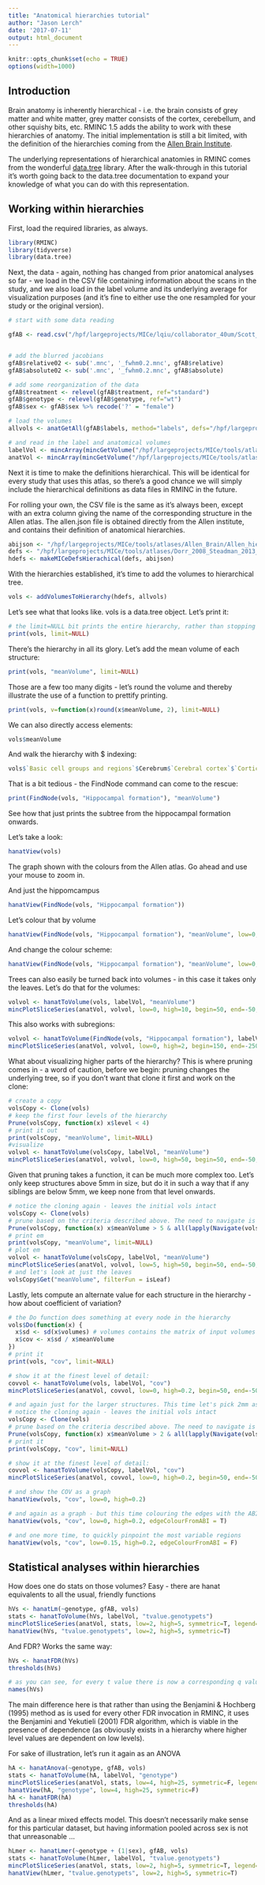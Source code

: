 ```yaml
---
title: "Anatomical hierarchies tutorial"
author: "Jason Lerch"
date: '2017-07-11'
output: html_document
---
```


<style>
pre {
  overflow-x: auto;
}
pre code {
  word-wrap: normal;
  white-space: pre;
}
</style>

```r
knitr::opts_chunk$set(echo = TRUE)
options(width=1000)
```

## Introduction

Brain anatomy is inherently hierarchical - i.e. the brain consists of grey matter and white matter, grey matter consists of the cortex, cerebellum, and other squishy bits, etc. RMINC 1.5 adds the ability to work with these hierarchies of anatomy. The initial implementation is still a bit limited, with the definition of the hierarchies coming from the [Allen Brain Institute](http://mouse.brain-map.org/static/atlas). 

The underlying representations of hierarchical anatomies in RMINC comes from the wonderful [data.tree](https://cran.r-project.org/web/packages/data.tree/vignettes/data.tree.html) library. After the walk-through in this tutorial it's worth going back to the data.tree documentation to expand your knowledge of what you can do with this representation.

## Working within hierarchies

First, load the required libraries, as always.

```r
library(RMINC)
library(tidyverse)
library(data.tree)
```

Next, the data - again, nothing has changed from prior anatomical analyses so far - we load in the CSV file containing information about the scans in the study, and we also load in the label volume and its underlying average for visualization purposes (and it's fine to either use the one resampled for your study or the original version).

```r
# start with some data reading

gfAB <- read.csv("/hpf/largeprojects/MICe/lqiu/collaborator_40um/Scott_enrichment/Scott_groupA-B_jacobians.csv")


# add the blurred jacobians
gfAB$relative02 <- sub('.mnc', '_fwhm0.2.mnc', gfAB$relative)
gfAB$absolute02 <- sub('.mnc', '_fwhm0.2.mnc', gfAB$absolute)

# add some reorganization of the data
gfAB$treatment <- relevel(gfAB$treatment, ref="standard")
gfAB$genotype <- relevel(gfAB$genotype, ref="wt")
gfAB$sex <- gfAB$sex %>% recode('?' = "female")

# load the volumes
allvols <- anatGetAll(gfAB$labels, method="labels", defs="/hpf/largeprojects/MICe/tools/atlases/Dorr_2008_Steadman_2013_Ullmann_2013_Richards_2011_Qiu_2016_Egan_2015_40micron/mappings/DSURQE_40micron_R_mapping.csv", parallel=c("local", 7))

# and read in the label and anatomical volumes
labelVol <- mincArray(mincGetVolume("/hpf/largeprojects/MICe/tools/atlases//Dorr_2008_Steadman_2013_Ullmann_2013_Richards_2011_Qiu_2016_Egan_2015_40micron/ex-vivo/DSURQE_40micron_labels.mnc"))
anatVol <- mincArray(mincGetVolume("/hpf/largeprojects/MICe/tools/atlases/Dorr_2008_Steadman_2013_Ullmann_2013_Richards_2011_Qiu_2016_Egan_2015_40micron/ex-vivo/DSURQE_40micron_average.mnc"))
```

Next it is time to make the definitions hierarchical. This will be identical for every study that uses this atlas, so there's a good chance we will simply include the hierarchical definitions as data files in RMINC in the future. 

For rolling your own, the CSV file is the same as it's always been, except with an extra column giving the name of the corresponding structure in the Allen atlas. The allen.json file is obtained directly from the Allen institute, and contains their definition of anatomical hierarchies.

```r

abijson <- "/hpf/largeprojects/MICe/tools/atlases/Allen_Brain/Allen_hierarchy_definitions.json"
defs <- "/hpf/largeprojects/MICe/tools/atlases/Dorr_2008_Steadman_2013_Ullmann_2013_Richards_2011_Qiu_2016_Egan_2015_40micron/mappings/DSURQE_40micron_R_mapping.csv"
hdefs <- makeMICeDefsHierachical(defs, abijson)

```

With the hierarchies established, it's time to add the volumes to hierarchical tree.

```r
vols <- addVolumesToHierarchy(hdefs, allvols)
```

Let's see what that looks like. vols is a data.tree object. Let's print it:

```r
# the limit=NULL bit prints the entire hierarchy, rather than stopping after a certain amount
print(vols, limit=NULL)
```

There's the hierarchy in all its glory. Let's add the mean volume of each structure:

```r
print(vols, "meanVolume", limit=NULL)
```

Those are a few too many digits - let's round the volume and thereby illustrate the use of a function to prettify printing.

```r
print(vols, v=function(x)round(x$meanVolume, 2), limit=NULL)
```

We can also directly access elements:

```r
vols$meanVolume
```

And walk the hierarchy with $ indexing:

```r
vols$`Basic cell groups and regions`$Cerebrum$`Cerebral cortex`$`Cortical plate`$`Hippocampal formation`$meanVolume
```

That is a bit tedious - the FindNode command can come to the rescue:

```r
print(FindNode(vols, "Hippocampal formation"), "meanVolume")
```

See how that just prints the subtree from the hippocampal formation onwards.

Let's take a look:

```r
hanatView(vols)
```

The graph shown with the colours from the Allen atlas. Go ahead and use your mouse to zoom in.

And just the hippomcampus

```r
hanatView(FindNode(vols, "Hippocampal formation"))
```

Let's colour that by volume

```r
hanatView(FindNode(vols, "Hippocampal formation"), "meanVolume", low=0, high=20)
```

And change the colour scheme:

```r
hanatView(FindNode(vols, "Hippocampal formation"), "meanVolume", low=0, high=20, colourScale=topo.colors(255))
```

Trees can also easily be turned back into volumes - in this case it takes only the leaves. Let's do that for the volumes:

```r
volvol <- hanatToVolume(vols, labelVol, "meanVolume")
mincPlotSliceSeries(anatVol, volvol, low=0, high=10, begin=50, end=-50, legend="Volume")

```

This also works with subregions:

```r
volvol <- hanatToVolume(FindNode(vols, "Hippocampal formation"), labelVol, "meanVolume")
mincPlotSliceSeries(anatVol, volvol, low=0, high=2, begin=150, end=-250, legend="Volume")
```

What about visualizing higher parts of the hierarchy? This is where pruning comes in - a word of caution, before we begin: pruning changes the underlying tree, so if you don't want that clone it first and work on the clone:

```r
# create a copy
volsCopy <- Clone(vols)
# keep the first four levels of the hierarchy
Prune(volsCopy, function(x) x$level < 4)
# print it out
print(volsCopy, "meanVolume", limit=NULL)
#visualize 
volvol <- hanatToVolume(volsCopy, labelVol, "meanVolume")
mincPlotSliceSeries(anatVol, volvol, low=0, high=50, begin=50, end=-50, legend="Volume")
```

Given that pruning takes a function, it can be much more complex too. Let's only keep structures above 5mm in size, but do it in such a way that if any siblings are below 5mm, we keep none from that level onwards.

```r
# notice the cloning again - leaves the initial vols intact
volsCopy <- Clone(vols)
# prune based on the criteria described above. The need to navigate is not to check on siblings that might have been pruned already
Prune(volsCopy, function(x) x$meanVolume > 5 & all(lapply(Navigate(vols$root, x$path[2:length(x$path)])$siblings, function(y)y$meanVolume)>5))
# print em
print(volsCopy, "meanVolume", limit=NULL)
# plot em
volvol <- hanatToVolume(volsCopy, labelVol, "meanVolume")
mincPlotSliceSeries(anatVol, volvol, low=5, high=50, begin=50, end=-50, legend="Volume")
# and let's look at just the leaves
volsCopy$Get("meanVolume", filterFun = isLeaf)
```

Lastly, lets compute an alternate value for each structure in the hierarchy - how about coefficient of variation?

```r
# the Do function does something at every node in the hierarchy
vols$Do(function(x) {
  x$sd <- sd(x$volumes) # volumes contains the matrix of input volumes
  x$cov <- x$sd / x$meanVolume
})
# print it
print(vols, "cov", limit=NULL)

# show it at the finest level of detail:
covvol <- hanatToVolume(vols, labelVol, "cov")
mincPlotSliceSeries(anatVol, covvol, low=0, high=0.2, begin=50, end=-50, legend="COV")

# and again just for the larger structures. This time let's pick 2mm as our cutoff
# notice the cloning again - leaves the initial vols intact
volsCopy <- Clone(vols)
# prune based on the criteria described above. The need to navigate is not to check on siblings that might have been pruned already
Prune(volsCopy, function(x) x$meanVolume > 2 & all(lapply(Navigate(vols$root, x$path[2:length(x$path)])$siblings, function(y)y$meanVolume)>2))
# print it
print(volsCopy, "cov", limit=NULL)

# show it at the finest level of detail:
covvol <- hanatToVolume(volsCopy, labelVol, "cov")
mincPlotSliceSeries(anatVol, covvol, low=0, high=0.2, begin=50, end=-50, legend="COV")

# and show the COV as a graph
hanatView(vols, "cov", low=0, high=0.2)

# and again as a graph - but this time colouring the edges with the ABI colours to help us orient ourselves
hanatView(vols, "cov", low=0, high=0.2, edgeColourFromABI = T)

# and one more time, to quickly pinpoint the most variable regions
hanatView(vols, "cov", low=0.15, high=0.2, edgeColourFromABI = F)

```


## Statistical analyses within hierarchies

How does one do stats on those volumes? Easy - there are hanat equivalents to all the usual, friendly functions

```r
hVs <- hanatLm(~genotype, gfAB, vols)
stats <- hanatToVolume(hVs, labelVol, "tvalue.genotypets")
mincPlotSliceSeries(anatVol, stats, low=2, high=5, symmetric=T, legend="t-stats", begin=50, end=-50)
hanatView(hVs, "tvalue.genotypets", low=2, high=5, symmetric=T)
```

And FDR? Works the same way:

```r
hVs <- hanatFDR(hVs)
thresholds(hVs)

# as you can see, for every t value there is now a corresponding q value:
names(hVs)
```

The main difference here is that rather than using the Benjamini & Hochberg (1995) method as is used for every other FDR invocation in RMINC, it uses the Benjamini and Yekutieli (2001) FDR algorithm, which is viable in the presence of dependence (as obviously exists in a hierarchy where higher level values are dependent on low levels).

For sake of illustration, let's run it again as an ANOVA

```r
hA <- hanatAnova(~genotype, gfAB, vols)
stats <- hanatToVolume(hA, labelVol, "genotype")
mincPlotSliceSeries(anatVol, stats, low=4, high=25, symmetric=F, legend="F-stats", begin=50, end=-50)
hanatView(hA, "genotype", low=4, high=25, symmetric=F)
hA <- hanatFDR(hA)
thresholds(hA)
```

And as a linear mixed effects model. This doesn't necessarily make sense for this particular dataset, but having information pooled across sex is not that unreasonable ...

```r
hLmer <- hanatLmer(~genotype + (1|sex), gfAB, vols)
stats <- hanatToVolume(hLmer, labelVol, "tvalue.genotypets")
mincPlotSliceSeries(anatVol, stats, low=2, high=5, symmetric=T, legend="t-stats", begin=50, end=-50)
hanatView(hLmer, "tvalue.genotypets", low=2, high=5, symmetric=T)
```

